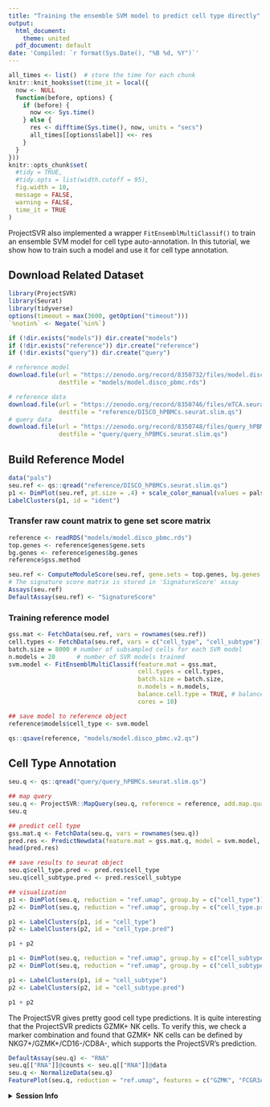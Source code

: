 ```yaml
---
title: "Training the ensemble SVM model to predict cell type directly"
output:
  html_document:
    theme: united
  pdf_document: default
date: 'Compiled: `r format(Sys.Date(), "%B %d, %Y")`'
---
```



```r
all_times <- list()  # store the time for each chunk
knitr::knit_hooks$set(time_it = local({
  now <- NULL
  function(before, options) {
    if (before) {
      now <<- Sys.time()
    } else {
      res <- difftime(Sys.time(), now, units = "secs")
      all_times[[options$label]] <<- res
    }
  }
}))
knitr::opts_chunk$set(
  #tidy = TRUE,
  #tidy.opts = list(width.cutoff = 95),
  fig.width = 10,
  message = FALSE,
  warning = FALSE,
  time_it = TRUE
)
```

ProjectSVR also implemented a wrapper `FitEnsemblMultiClassif()` to train an ensemble SVM model for cell type auto-annotation. In this tutorial, we show how to train such a model and use it for cell type annotation.

## Download Related Dataset

```r
library(ProjectSVR)
library(Seurat)
library(tidyverse)
options(timeout = max(3600, getOption("timeout")))
`%notin%` <- Negate(`%in%`)
```

```r
if (!dir.exists("models")) dir.create("models")
if (!dir.exists("reference")) dir.create("reference")
if (!dir.exists("query")) dir.create("query")

# reference model
download.file(url = "https://zenodo.org/record/8350732/files/model.disco_pbmc.rds", 
              destfile = "models/model.disco_pbmc.rds")

# reference data
download.file(url = "https://zenodo.org/record/8350746/files/mTCA.seurat.slim.qs", 
              destfile = "reference/DISCO_hPBMCs.seurat.slim.qs")
# query data
download.file(url = "https://zenodo.org/record/8350748/files/query_hPBMCs.seurat.slim.qs", 
              destfile = "query/query_hPBMCs.seurat.slim.qs")
```

## Build Reference Model

```r
data("pals")
seu.ref <- qs::qread("reference/DISCO_hPBMCs.seurat.slim.qs")
p1 <- DimPlot(seu.ref, pt.size = .4) + scale_color_manual(values = pals$disco_blood)
LabelClusters(p1, id = "ident")
```

### Transfer raw count matrix to gene set score matrix

```r
reference <- readRDS("models/model.disco_pbmc.rds")
top.genes <- reference$genes$gene.sets
bg.genes <- reference$genes$bg.genes
reference$gss.method

seu.ref <- ComputeModuleScore(seu.ref, gene.sets = top.genes, bg.genes = bg.genes, method = "UCell", cores = 5)
# The signature score matrix is stored in 'SignatureScore' assay
Assays(seu.ref)
DefaultAssay(seu.ref) <- "SignatureScore"
```

### Training reference model

```r
gss.mat <- FetchData(seu.ref, vars = rownames(seu.ref))
cell.types <- FetchData(seu.ref, vars = c("cell_type", "cell_subtype"))
batch.size = 8000 # number of subsampled cells for each SVR model 
n.models = 20      # number of SVR models trained
svm.model <- FitEnsemblMultiClassif(feature.mat = gss.mat, 
                                    cell.types = cell.types,
                                    batch.size = batch.size,
                                    n.models = n.models, 
                                    balance.cell.type = TRUE, # balanced sampling for each cell label
                                    cores = 10)
```

```r
## save model to reference object
reference$models$cell_type <- svm.model

qs::qsave(reference, "models/model.disco_pbmc.v2.qs")
```

## Cell Type Annotation

```r
seu.q <- qs::qread("query/query_hPBMCs.seurat.slim.qs")

## map query
seu.q <- ProjectSVR::MapQuery(seu.q, reference = reference, add.map.qual = T, ncores = 10)
seu.q

## predict cell type
gss.mat.q <- FetchData(seu.q, vars = rownames(seu.q))
pred.res <- PredictNewdata(feature.mat = gss.mat.q, model = svm.model, cores = 10)
head(pred.res)

## save results to seurat object
seu.q$cell_type.pred <- pred.res$cell_type
seu.q$cell_subtype.pred <- pred.res$cell_subtype

## visualization
p1 <- DimPlot(seu.q, reduction = "ref.umap", group.by = c("cell_type")) + ggsci::scale_color_d3("category20")
p2 <- DimPlot(seu.q, reduction = "ref.umap", group.by = c("cell_type.pred")) + ggsci::scale_color_d3()

p1 <- LabelClusters(p1, id = "cell_type")
p2 <- LabelClusters(p2, id = "cell_type.pred")

p1 + p2
```

```r
p1 <- DimPlot(seu.q, reduction = "ref.umap", group.by = c("cell_subtype")) + ggsci::scale_color_d3("category20")
p2 <- DimPlot(seu.q, reduction = "ref.umap", group.by = c("cell_subtype.pred")) + scale_color_manual(values = pals$disco_blood)

p1 <- LabelClusters(p1, id = "cell_subtype")
p2 <- LabelClusters(p2, id = "cell_subtype.pred")

p1 + p2
```

The ProjectSVR gives pretty good cell type predictions. It is quite interesting that the ProjectSVR predicts GZMK+ NK cells. To verify this, we check a marker combination and found that GZMK+ NK cells can be defined by NKG7+/GZMK+/CD16-/CD8A-, which supports the ProjectSVR's prediction.

```r
DefaultAssay(seu.q) <- "RNA"
seu.q[["RNA"]]@counts <- seu.q[["RNA"]]@data
seu.q <- NormalizeData(seu.q)
FeaturePlot(seu.q, reduction = "ref.umap", features = c("GZMK", "FCGR3A", "NKG7", "CD8A"), ncol = 2)
```


<details>
<summary>**Session Info**</summary>
```r
sessionInfo()
```
</details>


